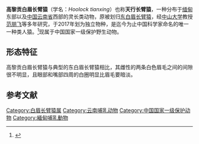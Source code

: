 {{Speciesbox
| name = 高黎贡白眉长臂猿
| image =
| image_caption =
| status =EN
| status_system = IUCN3.1
| status_ref = <ref name=iucn>{{cite iucn |author1= Fan, P.F.|author2= Turvey, S.T.|author3= Bryant, J.V.|title= ''Hoolock tianxing'' (amended version of 2019 assessment)|year= 2020|page= e.T118355648A166597159 }}</ref>
| genus = Hoolock
| species = tianxing
| authority = [[范朋飞|Fan]] & al.,2017
| synonyms =
| range_map = 
| range_map_caption = 
}}
'''高黎贡白眉长臂猿'''（学名：''Hoolock tianxing''）也称'''天行长臂猿'''，一种分布于[[缅甸|缅甸]]东部以及[[中国|中国]][[云南省|云南省]]西部的灵长类动物，原被划归[[东白眉长臂猿|东白眉长臂猿]]，经[[中山大学|中山大学]]教授[[范朋飞|范朋飞]]等多年研究，于2017年划为独立物种，是迄今为止中国科学家命名的唯一一种类人猿。<ref>{{cite web |title=中国科学家首次命名长臂猿新种——高黎贡白眉长臂猿 |url=https://www.thepaper.cn/newsDetail_forward_1598682 |website=澎湃 |accessdate=2021-03-08}}</ref>现属于中国国家一级保护野生动物。

==形态特征==
高黎贡白眉长臂猿与典型的东白眉长臂猿相比，其雌性的两条白色眉毛之间的间隙很不明显，且眼部和嘴部四周的白圈明显比眉毛要暗淡。

==参考文献==
{{reflist}}
{{長臂猿科}}
{{Taxonbar|from=Q28197046}}
[[Category:白眉长臂猿属|Category:白眉长臂猿属]]
[[Category:云南哺乳动物|Category:云南哺乳动物]]
[[Category:中国国家一级保护动物|Category:中国国家一级保护动物]]
[[Category:緬甸哺乳動物|Category:緬甸哺乳動物]]